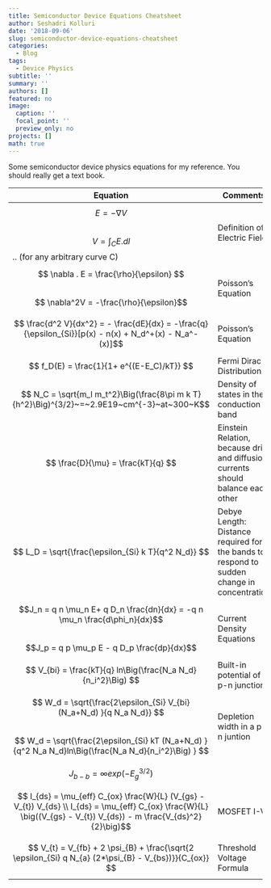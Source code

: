 ```yaml
---
title: Semiconductor Device Equations Cheatsheet
author: Seshadri Kolluri
date: '2018-09-06'
slug: semiconductor-device-equations-cheatsheet
categories:
  - Blog
tags:
  - Device Physics
subtitle: ''
summary: ''
authors: []
featured: no
image:
  caption: ''
  focal_point: ''
  preview_only: no
projects: []
math: true
---
```


Some semiconductor device physics equations for my reference. You should really get a text book. 

| Equation                                                                                                                                                                         | Comments                                                                                   |
|----------------------------------------------------------------------------------------------------------------------------------------------------------------------------------+--------------------------------------------------------------------------------------------|
| $$ E = -\nabla V $$ <br> $$ V = \int_C E.dl $$ .. (for any arbitrary curve C)                                                                                                    | Definition of Electric Field                                                               |
| $$ \nabla . E = \frac{\rho}{\epsilon} $$ <br> $$ \nabla^2V = -\frac{\rho}{\epsilon}$$                                                                                            | Poisson's Equation                                                                         |
| $$ \frac{d^2 V}{dx^2} = - \frac{dE}{dx} = -\frac{q}{\epsilon_{Si}}[p(x) - n(x) + N_d^+(x) - N_a^-(x)]$$                                                                          | Poisson's Equation                                                                         |
| $$ f_D(E) = \frac{1}{1+ e^{(E-E_C)/kT}} $$                                                                                                                                       | Fermi Dirac Distribution                                                                   |
| $$ N_C = \sqrt{m_l m_t^2}\Big(\frac{8\pi m k T}{h^2}\Big)^{3/2}~=~2.9E19~cm^{-3}~at~300~K$$                                                                                | Density of states in the conduction band                                                   |
| $$ \frac{D}{\mu} = \frac{kT}{q} $$                                                                                                                                               | Einstein Relation, because drift and diffusion currents should balance each other          |
| $$ L_D = \sqrt{\frac{\epsilon_{Si} k T}{q^2 N_d}} $$                                                                                                                             | Debye Length: Distance required for the bands to respond to sudden change in concentration |
| $$J_n = q n \mu_n E+ q D_n \frac{dn}{dx} = -q n \mu_n \frac{d\phi_n}{dx}$$  <br> $$J_p = q p \mu_p E - q D_p \frac{dp}{dx}$$                                                     | Current Density Equations                                                                  |
| $$ V_{bi} = \frac{kT}{q} ln\Big(\frac{N_a N_d}{n_i^2}\Big) $$                                                                                                                    | Built-in potential of a p-n junction                                                       |
| $$ W_d = \sqrt{\frac{2\epsilon_{Si} V_{bi} (N_a+N_d) }{q N_a N_d}} $$ <br> $$ W_d = \sqrt{\frac{2\epsilon_{Si} kT (N_a+N_d) }{q^2 N_a N_d}ln\Big(\frac{N_a N_d}{n_i^2}\Big) } $$ | Depletion width in a p-n juntion                                                           |
| $$ J_{b-b} = \infty exp(-E_g^{3/2})$$                                                                                                                                            |                                                                                            |
| $$ I_{ds} = \mu_{eff} C_{ox} \frac{W}{L} (V_{gs} - V_{t}) V_{ds} \\ I_{ds} =  \mu_{eff} C_{ox} \frac{W}{L} \big((V_{gs} - V_{t}) V_{ds}) - m \frac{V_{ds}^2}{2}\big)$$           | MOSFET I-V                                                                                 |
| $$ V_{t} = V_{fb} + 2 \psi_{B} + \frac{\sqrt{2 \epsilon_{Si} q N_{a} (2*\psi_{B} - V_{bs})}}{C_{ox}} $$                                                                          | Threshold Voltage Formula                                                                  |
  